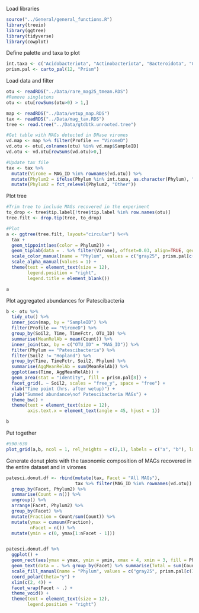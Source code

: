 Load libraries
```r
source("../General/general_functions.R")
library(treeio)
library(ggtree)
library(tidyverse)
library(cowplot)
```

Define palette and taxa to plot
```r
int.taxa <- c("Acidobacteriota", "Actinobacteriota", "Bacteroidota", "Chloroflexota", "Gemmatimonadota", "Firmicutes", "Myxococcota", "Patescibacteria", "Proteobacteria", "Thermoproteota", "Verrucomicrobiota")
prism.pal <- carto_pal(12, "Prism")
```

Load data and filter
```r
otu <- readRDS("../Data/rare_mag25_tmean.RDS")
#Remove singletons
otu <- otu[rowSums(otu>0) > 1,]

map <- readRDS("../Data/wetup_map.RDS")
tax <- readRDS("../Data/mag_tax.RDS")
tree <- read.tree("../Data/gtdbtk.unrooted.tree")

#Get table with MAGs detected in DNase viromes
vd.map <- map %>% filter(Profile == "ViromeD")
vd.otu <- otu[,colnames(otu) %in% vd.map$SampleID]
vd.otu <- vd.otu[rowSums(vd.otu)>0,]

#Update tax file
tax <- tax %>% 
  mutate(Virome = MAG_ID %in% rownames(vd.otu)) %>% 
  mutate(Phylum2 = ifelse(Phylum %in% int.taxa, as.character(Phylum), "Other")) %>% 
  mutate(Phylum2 = fct_relevel(Phylum2, "Other"))
```

Plot tree
```r
#Trim tree to include MAGs recovered in the experiment
to_drop <- tree$tip.label[!tree$tip.label %in% row.names(otu)]
tree.filt <- drop.tip(tree, to_drop)

#Plot
a <- ggtree(tree.filt, layout="circular") %<+% 
  tax + 
  geom_tippoint(aes(color = Phylum2)) + 
  geom_tiplab(data = . %>% filter(Virome), offset=0.03, align=TRUE, geom = 'text', aes(label = "v", color = Phylum2, alpha = "V Detected in\n+DNase virome")) +
  scale_color_manual(name = "Phylum", values = c("gray25", prism.pal[c(1:9,11,12)])) +
  scale_alpha_manual(values = 1) +
  theme(text = element_text(size = 12),
        legend.position = "right",
        legend.title = element_blank())

a
```

Plot aggregated abundances for Patescibacteria
```r
b <- otu %>% 
  tidy_otu() %>% 
  inner_join(map, by = "SampleID") %>% 
  filter(Profile == "ViromeD") %>% 
  group_by(Soil2, Time, TimeFctr, OTU_ID) %>% 
  summarise(MeanRelAb = mean(Count)) %>% 
  inner_join(tax, by = c("OTU_ID" = "MAG_ID")) %>% 
  filter(Phylum == "Patescibacteria") %>% 
  filter(Soil2 != "Hopland") %>% 
  group_by(Time, TimeFctr, Soil2, Phylum) %>% 
  summarise(AggMeanRelAb = sum(MeanRelAb)) %>% 
  ggplot(aes(Time, AggMeanRelAb)) +
  geom_area(stat = "identity", fill = prism.pal[8]) +
  facet_grid(. ~ Soil2, scales = "free_y", space = "free") +
  xlab("Time point (hrs. after wetup)") +
  ylab("Summed abundance\nof Patescibacteria MAGs") +
  theme_bw() +
  theme(text = element_text(size = 12),
        axis.text.x = element_text(angle = 45, hjust = 1))

b
```

Put together
```r
#590:630
plot_grid(a,b, ncol = 1, rel_heights = c(2,1), labels = c("a", "b"), label_size = 15)
```

Generate donut plots with the taxonomic composition of MAGs recovered in the entire dataset and in viromes
```r
patesci.donut.df <- rbind(mutate(tax, Facet = "All MAGs"),
                          tax %>% filter(MAG_ID %in% rownames(vd.otu)) %>% mutate(Facet = "MAGs detected in\n+DNase viromes")) %>% 
  group_by(Facet, Phylum2) %>% 
  summarise(Count = n()) %>% 
  ungroup() %>% 
  arrange(Facet, Phylum2) %>% 
  group_by(Facet) %>% 
  mutate(Fraction = Count/sum(Count)) %>% 
  mutate(ymax = cumsum(Fraction),
         nFacet = n()) %>% 
  mutate(ymin = c(0, ymax[1:nFacet - 1]))


patesci.donut.df %>% 
  ggplot() +
  geom_rect(aes(ymax = ymax, ymin = ymin, xmax = 4, xmin = 3, fill = Phylum2)) +
  geom_text(data = . %>% group_by(Facet) %>% summarise(Total = sum(Count)), aes(2, 0, label = Total), size = 5) +
  scale_fill_manual(name = "Phylum", values = c("gray25", prism.pal[c(1:9,11,12)])) +
  coord_polar(theta="y") + 
  xlim(c(2, 4)) +
  facet_wrap(Facet ~ .) +
  theme_void() +
  theme(text = element_text(size = 12),
        legend.position = "right")
```
